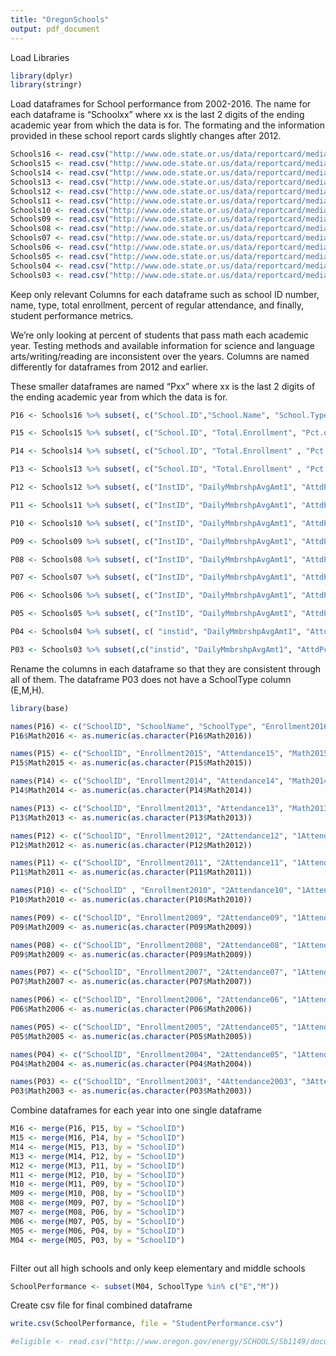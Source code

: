 ---
title: "OregonSchools"
output: pdf_document
---

Load Libraries


```{r}
library(dplyr)
library(stringr)

```

Load dataframes for School performance from 2002-2016. The name for each dataframe is "Schoolxx" where xx is the last 2 digits of the ending academic year from which the data is for. The formating and the information provided in these school report cards slightly changes after 2012.   

```{r}
Schools16 <- read.csv("http://www.ode.state.or.us/data/reportcard/media/17/RCmediaSchoolsAggregate.csv")
Schools15 <- read.csv("http://www.ode.state.or.us/data/reportcard/media/16/RCmediaSchoolsAggregate.csv")
Schools14 <- read.csv("http://www.ode.state.or.us/data/reportcard/media/15/RCmediaSchoolsAggregate.csv")
Schools13 <- read.csv("http://www.ode.state.or.us/data/reportcard/media/14/RCmediaSchoolsAggregate.csv")
Schools12 <- read.csv("http://www.ode.state.or.us/data/reportcard/media/13/RCmediaSchoolsAggregate.csv")
Schools11 <- read.csv("http://www.ode.state.or.us/data/reportcard/media/12/RCmediaSchoolsAggregate.csv")
Schools10 <- read.csv("http://www.ode.state.or.us/data/reportcard/media/11/RCmediaSchoolsAggregate.csv")
Schools09 <- read.csv("http://www.ode.state.or.us/data/reportcard/media/10/RCmediaSchoolsAggregate.csv")
Schools08 <- read.csv("http://www.ode.state.or.us/data/reportcard/media/09/RCmediaSchools.csv")
Schools07 <- read.csv("http://www.ode.state.or.us/data/reportcard/media/08/RCmediaSchools.csv")
Schools06 <- read.csv("http://www.ode.state.or.us/data/reportcard/media/07/RCmediaSchools.csv")
Schools05 <- read.csv("http://www.ode.state.or.us/data/reportcard/media/06/RCmediaSchools.csv")
Schools04 <- read.csv("http://www.ode.state.or.us/data/reportcard/media/05/RCmediaSchools.csv")
Schools03 <- read.csv("http://www.ode.state.or.us/data/reportcard/media/04/RCmedia.csv")

```


Keep only relevant Columns for each dataframe such as school ID number, name, type, total enrollment, percent of regular attendance, and finally, student performance metrics. 

We're only looking at percent of students that pass math each academic year. Testing methods and available information for science and language arts/writing/reading are inconsistent over the years. Columns are named differently for dataframes from 2012 and earlier. 

These smaller dataframes are named "Pxx" where xx is the last 2 digits of the ending academic year from which the data is for.

```{r}

P16 <- Schools16 %>% subset(, c("School.ID","School.Name", "School.Type", "Total.Enrollment", "Pct.of.Students.Attending.Regularly", "Math.Pct.Met.2015.16"))

P15 <- Schools15 %>% subset(, c("School.ID", "Total.Enrollment", "Pct.of.Students.Attending.Regularly", "Math.Pct.Met.2014.15"))

P14 <- Schools14 %>% subset(, c("School.ID", "Total.Enrollment" , "Pct.of.Students.Attending.Regularly", "Math.Pct.Met.2013.14"))

P13 <- Schools13 %>% subset(, c("School.ID", "Total.Enrollment" , "Pct.of.Students.Attending.Regularly", "Math.Pct.Met.2012.13"))

P12 <- Schools12 %>% subset(, c("InstID", "DailyMmbrshpAvgAmt1", "AttdPct2", "AttdPct1","MathCompSchoolAllGradePct" ))

P11 <- Schools11 %>% subset(, c("InstID", "DailyMmbrshpAvgAmt1", "AttdPct2", "AttdPct1", "MathCompSchoolAllGradePct" ))

P10 <- Schools10 %>% subset(, c("InstID", "DailyMmbrshpAvgAmt1", "AttdPct2","AttdPct1", "MathCompSchoolAllGradePct"))

P09 <- Schools09 %>% subset(, c("InstID", "DailyMmbrshpAvgAmt1", "AttdPct2", "AttdPct1", "MathCompSchoolAllGradePct"))

P08 <- Schools08 %>% subset(, c("InstID", "DailyMmbrshpAvgAmt1", "AttdPct2", "AttdPct1", "MathCompSchoolAllGradePct" ))

P07 <- Schools07 %>% subset(, c("InstID", "DailyMmbrshpAvgAmt1", "AttdPct2", "AttdPct1", "MathCompSchoolAllGradePct"))

P06 <- Schools06 %>% subset(, c("InstID", "DailyMmbrshpAvgAmt1", "AttdPct2", "AttdPct1", "MathCompSchoolAllGradePct"))

P05 <- Schools05 %>% subset(, c("InstID", "DailyMmbrshpAvgAmt1", "AttdPct2", "AttdPct1", "MathCompSchoolAllGradePct"))

P04 <- Schools04 %>% subset(, c( "instid", "DailyMmbrshpAvgAmt1", "AttdPct2", "AttdPct1", "MathPSCompSchoolAllGradePct"))

P03 <- Schools03 %>% subset(,c("instid", "DailyMmbrshpAvgAmt1", "AttdPct4" , "AttdPct3", "AttdPct2" , "AttdPct1", "MathCompSchoolAllGradePct"))

```


Rename the columns in each dataframe so that they are consistent through all of them. The dataframe P03 does not have a SchoolType column (E,M,H).

```{r}
library(base)

names(P16) <- c("SchoolID", "SchoolName", "SchoolType", "Enrollment2016", "Attendance2016","Math2016")
P16$Math2016 <- as.numeric(as.character(P16$Math2016))

names(P15) <- c("SchoolID", "Enrollment2015", "Attendance15", "Math2015")
P15$Math2015 <- as.numeric(as.character(P15$Math2015))

names(P14) <- c("SchoolID", "Enrollment2014", "Attendance14", "Math2014")
P14$Math2014 <- as.numeric(as.character(P14$Math2014))

names(P13) <- c("SchoolID", "Enrollment2013", "Attendance13", "Math2013")
P13$Math2013 <- as.numeric(as.character(P13$Math2013))

names(P12) <- c("SchoolID", "Enrollment2012", "2Attendance12", "1Attendance12", "Math2012")
P12$Math2012 <- as.numeric(as.character(P12$Math2012))

names(P11) <- c("SchoolID", "Enrollment2011", "2Attendance11", "1Attendance11",  "Math2011")
P11$Math2011 <- as.numeric(as.character(P11$Math2011))

names(P10) <- c("SchoolID" , "Enrollment2010", "2Attendance10", "1Attendance10", "Math2010")
P10$Math2010 <- as.numeric(as.character(P10$Math2010))

names(P09) <- c("SchoolID", "Enrollment2009", "2Attendance09", "1Attendance09", "Math2009")
P09$Math2009 <- as.numeric(as.character(P09$Math2009))

names(P08) <- c("SchoolID", "Enrollment2008", "2Attendance08", "1Attendance08", "Math2008")
P09$Math2009 <- as.numeric(as.character(P09$Math2009))

names(P07) <- c("SchoolID", "Enrollment2007", "2Attendance07", "1Attendance07", "Math2007")
P07$Math2007 <- as.numeric(as.character(P07$Math2007))

names(P06) <- c("SchoolID", "Enrollment2006", "2Attendance06", "1Attendance06", "Math2006")
P06$Math2006 <- as.numeric(as.character(P06$Math2006))

names(P05) <- c("SchoolID", "Enrollment2005", "2Attendance05", "1Attendance05", "Math2005")
P05$Math2005 <- as.numeric(as.character(P05$Math2005))

names(P04) <- c("SchoolID", "Enrollment2004", "2Attendance05", "1Attendance05","Math2004")
P04$Math2004 <- as.numeric(as.character(P04$Math2004))

names(P03) <- c("SchoolID", "Enrollment2003", "4Attendance2003", "3Attendance2003", "2Attendance2003", "1Attendance2003","Math2003")
P03$Math2003 <- as.numeric(as.character(P03$Math2003))

```

Combine dataframes for each year into one single dataframe

```{r}

M16 <- merge(P16, P15, by = "SchoolID")
M15 <- merge(M16, P14, by = "SchoolID")
M14 <- merge(M15, P13, by = "SchoolID")
M13 <- merge(M14, P12, by = "SchoolID")
M12 <- merge(M13, P11, by = "SchoolID")
M11 <- merge(M12, P10, by = "SchoolID")
M10 <- merge(M11, P09, by = "SchoolID")
M09 <- merge(M10, P08, by = "SchoolID")
M08 <- merge(M09, P07, by = "SchoolID")
M07 <- merge(M08, P06, by = "SchoolID")
M06 <- merge(M07, P05, by = "SchoolID")
M05 <- merge(M06, P04, by = "SchoolID")
M04 <- merge(M05, P03, by = "SchoolID")



```

Filter out all high schools and only keep elementary and middle schools

```{r}

SchoolPerformance <- subset(M04, SchoolType %in% c("E","M"))

```


Create csv file for final combined dataframe


```{r}
write.csv(SchoolPerformance, file = "StudentPerformance.csv")

#eligible <- read.csv("http://www.oregon.gov/energy/SCHOOLS/Sb1149/documents/schools_list.xls")

```

